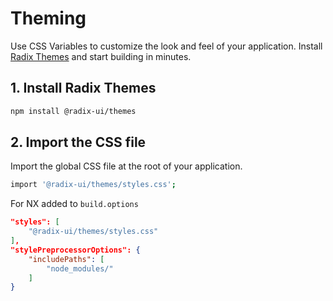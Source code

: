 
# Theming

Use CSS Variables to customize the look and feel of your application.
Install [Radix Themes](https://www.radix-ui.com/themes/docs/overview/getting-started) and start building in minutes.


## 1. Install Radix Themes
```bash
npm install @radix-ui/themes
```

## 2. Import the CSS file
Import the global CSS file at the root of your application.


```bash
import '@radix-ui/themes/styles.css';
```

For NX added to `build.options`
```JSON
"styles": [
    "@radix-ui/themes/styles.css"
],
"stylePreprocessorOptions": {
    "includePaths": [
        "node_modules/"
    ]
}
```
